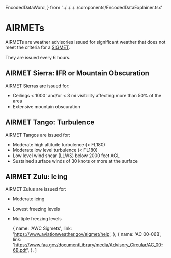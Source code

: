   EncodedDataWord,
} from '../../../../components/EncodedDataExplainer.tsx'


# AIRMETs

AIRMETs are weather advisories issued for significant weather that does not meet
the criteria for a [SIGMET](/topics/weather/services/airmets).

They are issued every 6 hours.

## AIRMET Sierra: IFR or Mountain Obscuration

AIRMET Sierras are issued for:

- Ceilings < 1000' and/or < 3 mi visibility affecting more than 50% of the area
- Extensive mountain obscuration

## AIRMET Tango: Turbulence

AIRMET Tangos are issued for:

- Moderate high altitude turbulence (> FL180)
- Moderate low level turbulence (< FL180)
- Low level wind shear (LLWS) below 2000 feet AGL
- Sustained surface winds of 30 knots or more at the surface

## AIRMET Zulu: Icing

AIRMET Zulus are issued for:

- Moderate icing
- Lowest freezing levels
- Multiple freezing levels

  {
    name: 'AWC Sigmets',
    link: 'https://www.aviationweather.gov/sigmet/help',
  },
  {
    name: 'AC 00-06B',
    link: 'https://www.faa.gov/documentLibrary/media/Advisory_Circular/AC_00-6B.pdf',
  },
]
